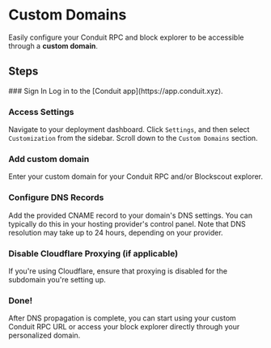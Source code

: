 
# Custom Domains

Easily configure your Conduit RPC and block explorer to be accessible through a **custom domain**.

## Steps

<Steps>
### Sign In
Log in to the [Conduit app](https://app.conduit.xyz).
 
### Access Settings
Navigate to your deployment dashboard. Click `Settings`, and then select `Customization` from the sidebar. Scroll down to the `Custom Domains` section.

### Add custom domain 
Enter your custom domain for your Conduit RPC and/or Blockscout explorer.

### Configure DNS Records
Add the provided CNAME record to your domain's DNS settings. You can typically do this in your hosting provider's control panel. Note that DNS resolution may take up to 24 hours, depending on your provider.

### Disable Cloudflare Proxying (if applicable)
If you're using Cloudflare, ensure that proxying is disabled for the subdomain you're setting up.

### Done!
After DNS propagation is complete, you can start using your custom Conduit RPC URL or access your block explorer directly through your personalized domain.

</Steps>

